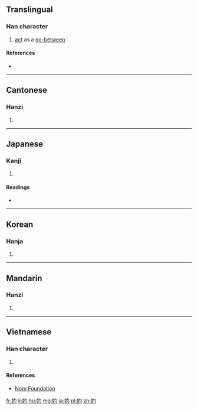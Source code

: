 ==Translingual==

===Han character===
{{Han char|rn=38|rad=女|as=03|sn=6|four=47420|canj=VPI|ids=⿰女勺}}

# [[act]] as a [[go-between]]

====References====
* {{Han ref|kx=0255.190|dkj=06058|dj=0519.040|hdz=21026.050|uh=5981|ud=22913|bh=A671|bd=42609}}

----

==Cantonese==

===Hanzi===
{{yue-hanzi|jyut=zoek3|y=jeuk3}}

# {{defn|lang=yue|sort=女03}}

----

==Japanese==

===Kanji===
{{ja-kanji|grade=|rs=女03}}

# {{defn|lang=ja|sort=女03}}

====Readings====
* {{ja-readings|on=[[しゃく]] (shaku)|kun=[[なこうど]] (nakoudo)}}

----

==Korean==

===Hanja===
{{ko-hanja|hangeul=작|rv=jak|mr=chak}}

# {{defn|lang=ko|sort=女03}}

----

==Mandarin==

===Hanzi===
{{cmn-hanzi|pin=[[shuò]] ([[shuo4]])|wg=shuo<sup>4</sup>}}

# {{defn|lang=cmn|sort=女03}}

----

==Vietnamese==

===Han character===
{{vi-hantu|[[chước]]|rs=女03}}

# {{defn|lang=vi|sort=女03}}

====References====
*[http://nomfoundation.org/common/nom_details.php?codepoint=5981 Nom Foundation]

[[fr:妁]]
[[li:妁]]
[[hu:妁]]
[[mg:妁]]
[[ja:妁]]
[[pl:妁]]
[[zh:妁]]